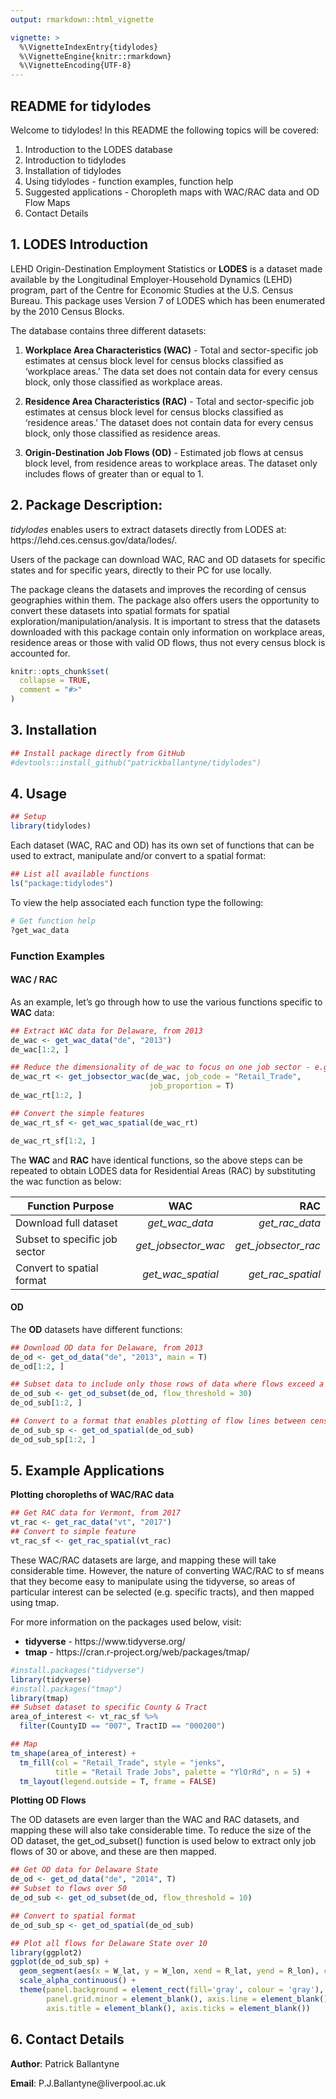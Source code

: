 ```yaml
---
output: rmarkdown::html_vignette

vignette: >
  %\VignetteIndexEntry{tidylodes}
  %\VignetteEngine{knitr::rmarkdown}
  %\VignetteEncoding{UTF-8}
---
```

## README for tidylodes

Welcome to tidylodes! In this README the following topics will be covered:

  1. Introduction to the LODES database
  2. Introduction to tidylodes
  3. Installation of tidylodes
  4. Using tidylodes - function examples, function help
  5. Suggested applications - Choropleth maps with WAC/RAC data and OD Flow Maps
  6. Contact Details

## 1. LODES Introduction 

LEHD Origin-Destination Employment Statistics or **LODES** is a dataset made available by the Longitudinal Employer-Household Dynamics (LEHD) program, part of the Centre for Economic Studies at the U.S. Census Bureau. This package uses Version 7 of LODES which has been enumerated by the 2010 Census Blocks.

The database contains three different datasets:
  
  1. **Workplace Area Characteristics (WAC)** - Total and sector-specific job estimates at census block level for census blocks classified as 'workplace areas.' The data set does not contain data for every census block, only those classified as workplace areas.
  
  2. **Residence Area Characteristics (RAC)** - Total and sector-specific job estimates at census block level for census blocks classified as 'residence areas.' The dataset does not contain data for every census block, only those classified as residence areas.
  
  3. **Origin-Destination Job Flows (OD)** - Estimated job flows at census block level, from residence areas to workplace areas. The dataset only includes flows of greater than or equal to 1. 
  

## 2. Package Description: 

*tidylodes* enables users to extract datasets directly from LODES at: https://lehd.ces.census.gov/data/lodes/. 

Users of the package can download WAC, RAC and OD datasets for specific states and for specific years, directly to their PC for use locally.

The package cleans the datasets and improves the recording of census geographies within them. The package also offers users the opportunity to convert these datasets into spatial formats for spatial exploration/manipulation/analysis. It is important to stress that the datasets downloaded with this package contain only information on workplace areas, residence areas or those with valid OD flows, thus not every census block is accounted for. 

```r
knitr::opts_chunk$set(
  collapse = TRUE,
  comment = "#>"
)
```

## 3. Installation

```r
## Install package directly from GitHub
#devtools::install_github("patrickballantyne/tidylodes")
```



## 4. Usage 

```r
## Setup
library(tidylodes)
```

Each dataset (WAC, RAC and OD) has its own set of functions that can be used to extract, manipulate and/or convert to a spatial format:

```r
## List all available functions
ls("package:tidylodes")
```

To view the help associated each function type the following:

```r
# Get function help
?get_wac_data
```

### Function Examples

#### WAC / RAC

As an example, let's go through how to use the various functions specific to **WAC** data:

```r
## Extract WAC data for Delaware, from 2013
de_wac <- get_wac_data("de", "2013")
de_wac[1:2, ]
```

```r
## Reduce the dimensionality of de_wac to focus on one job sector - e.g. Retail Trade
de_wac_rt <- get_jobsector_wac(de_wac, job_code = "Retail_Trade",
                               job_proportion = T)
de_wac_rt[1:2, ]
```

```r
## Convert the simple features
de_wac_rt_sf <- get_wac_spatial(de_wac_rt)
```

```r
de_wac_rt_sf[1:2, ]
```


The **WAC** and **RAC** have identical functions, so the above steps can be repeated to obtain LODES data for Residential Areas (RAC) by substituting the wac function as below:

| Function Purpose                | WAC                   | RAC                 |
| --------------------------------|:---------------------:| -------------------:|
| Download full dataset           | *get_wac_data*        | *get_rac_data*      |
| Subset to specific job sector   | *get_jobsector_wac*   | *get_jobsector_rac* |
| Convert to spatial format       | *get_wac_spatial*     | *get_rac_spatial*   |

#### OD

The **OD** datasets have different functions:

```r
## Download OD data for Delaware, from 2013
de_od <- get_od_data("de", "2013", main = T)
de_od[1:2, ]
```

```r
## Subset data to include only those rows of data where flows exceed a certain threshold
de_od_sub <- get_od_subset(de_od, flow_threshold = 30)
de_od_sub[1:2, ]
```

```r
## Convert to a format that enables plotting of flow lines between census block centroids
de_od_sub_sp <- get_od_spatial(de_od_sub)
de_od_sub_sp[1:2, ]
```

## 5. Example Applications

**Plotting choropleths of WAC/RAC data**

```r
## Get RAC data for Vermont, from 2017 
vt_rac <- get_rac_data("vt", "2017")
## Convert to simple feature
vt_rac_sf <- get_rac_spatial(vt_rac)
```

These WAC/RAC datasets are large, and mapping these will take considerable time. However, the nature of converting WAC/RAC to sf means that they become easy to manipulate using the tidyverse, so areas of particular interest can be selected (e.g. specific tracts), and then mapped using tmap.

For more information on the packages used below, visit:

- **tidyverse** - https://www.tidyverse.org/
- **tmap** - https://cran.r-project.org/web/packages/tmap/ 

```r
#install.packages("tidyverse")
library(tidyverse)
#install.packages("tmap")
library(tmap)
## Subset dataset to specific County & Tract
area_of_interest <- vt_rac_sf %>%
  filter(CountyID == "007", TractID == "000200")

## Map 
tm_shape(area_of_interest) +
  tm_fill(col = "Retail_Trade", style = "jenks",
          title = "Retail Trade Jobs", palette = "YlOrRd", n = 5) +
  tm_layout(legend.outside = T, frame = FALSE) 
```


**Plotting OD Flows**

The OD datasets are even larger than the WAC and RAC datasets, and mapping these will also take considerable time. To reduce the size of the OD dataset, the get_od_subset() function is used below to extract only job flows of 30 or above, and these are then mapped.

```r
## Get OD data for Delaware State
de_od <- get_od_data("de", "2014", T)
## Subset to flows over 50
de_od_sub <- get_od_subset(de_od, flow_threshold = 10)
```

```r
## Convert to spatial format
de_od_sub_sp <- get_od_spatial(de_od_sub)

## Plot all flows for Delaware State over 10 
library(ggplot2)
ggplot(de_od_sub_sp) +
  geom_segment(aes(x = W_lat, y = W_lon, xend = R_lat, yend = R_lon), col = 'black') +
  scale_alpha_continuous() +
  theme(panel.background = element_rect(fill='gray', colour = 'gray'), panel.grid.major = element_blank(),
        panel.grid.minor = element_blank(), axis.line = element_blank(), axis.text = element_blank(), 
        axis.title = element_blank(), axis.ticks = element_blank())
```





## 6. Contact Details 

**Author**: Patrick Ballantyne

**Email**: P.J.Ballantyne@liverpool.ac.uk
